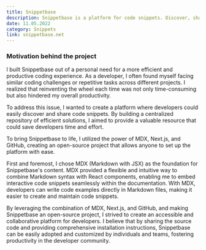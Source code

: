 ```yaml
---
title: Snippetbase
description: Snippetbase is a platform for code snippets. Discover, share, and leverage ready-to-use code across multiple programming languages and frameworks. Boost your productivity with Snippetbase's centralized repository of efficient solutions.
date: 11.05.2022
category: Snippets
link: snippetbase.net
---
```


### Motivation behind the project

I built Snippetbase out of a personal need for a more efficient and productive coding experience. As a developer, I often found myself facing similar coding challenges or repetitive tasks across different projects. I realized that reinventing the wheel each time was not only time-consuming but also hindered my overall productivity.

To address this issue, I wanted to create a platform where developers could easily discover and share code snippets. By building a centralized repository of efficient solutions, I aimed to provide a valuable resource that could save developers time and effort.

To bring Snippetbase to life, I utilized the power of MDX, Next.js, and GitHub, creating an open-source project that allows anyone to set up the platform with ease.

First and foremost, I chose MDX (Markdown with JSX) as the foundation for Snippetbase's content. MDX provided a flexible and intuitive way to combine Markdown syntax with React components, enabling me to embed interactive code snippets seamlessly within the documentation. With MDX, developers can write code examples directly in Markdown files, making it easier to create and maintain code snippets.

By leveraging the combination of MDX, Next.js, and GitHub, and making Snippetbase an open-source project, I strived to create an accessible and collaborative platform for developers. I believe that by sharing the source code and providing comprehensive installation instructions, Snippetbase can be easily adopted and customized by individuals and teams, fostering productivity in the developer community.
